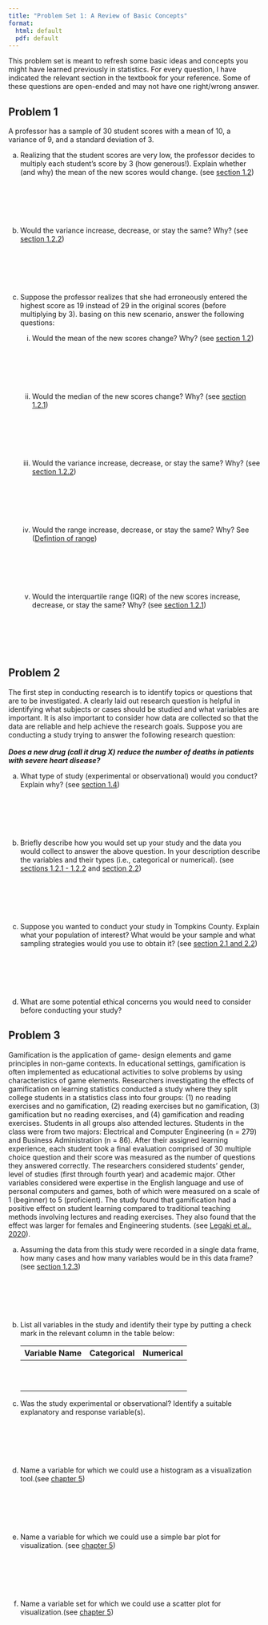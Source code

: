 ```yaml
---
title: "Problem Set 1: A Review of Basic Concepts"
format:
  html: default
  pdf: default
---
```


This problem set is meant to refresh some basic ideas and concepts you might have learned previously in statistics. For every question, I have indicated the relevant section in the textbook for your reference. Some of these questions are open-ended and may not have one right/wrong answer.

## Problem 1

A professor has a sample of 30 student scores with a mean of 10, a variance of 9, and a standard deviation of 3. 

a.  Realizing that the student scores are very low, the professor decides to multiply each student’s score by 3 (how generous!). Explain whether (and why) the mean of the new scores would change. (see [section 1.2](https://openintro-ims.netlify.app/explore-numerical#sec-dotplots))<br><br><br><br><br><br>

b.  Would the variance increase, decrease, or stay the same? Why? (see [section 1.2.2](https://openintro-ims.netlify.app/explore-numerical#sec-variance-sd))<br><br><br><br><br><br>

c. Suppose the professor realizes that she had erroneously entered the highest score as 19 instead of 29 in the original scores (before multiplying by 3). basing on this new scenario, answer the following questions:

    i.  Would the mean of the new scores change? Why? (see [section 1.2](https://openintro-ims.netlify.app/explore-numerical#sec-dotplots))<br><br><br><br><br><br>
    
    ii. Would the median of the new scores change? Why? (see [section 1.2.1](https://openintro-ims.netlify.app/explore-numerical#sec-boxplots))<br><br><br><br><br><br>
    
    iii.  Would the variance increase, decrease, or stay the same? Why? (see [section 1.2.2](https://openintro-ims.netlify.app/explore-numerical#sec-variance-sd))<br><br><br><br><br><br>
    
    iv. Would the range increase, decrease, or stay the same? Why? See ([Defintion of range](https://www.mathsisfun.com/data/range.html))<br><br><br><br><br><br>
    
    v. Would the interquartile range (IQR) of the new scores increase, decrease, or stay the same? Why? (see [section 1.2.1](https://openintro-ims.netlify.app/explore-numerical#sec-boxplots))<br><br><br><br><br><br>


## Problem 2

The first step in conducting research is to identify topics or questions that are to be investigated. A clearly laid out research question is helpful in identifying what subjects or cases should be studied and what variables are important. It is also important to consider how data are collected so that the data are reliable and help achieve the research goals. Suppose you are conducting a study trying to answer the following research question: <br> <br> ***Does a new drug (call it drug X) reduce the number of deaths in patients with severe heart disease?***

a.  What type of study (experimental or observational) would you conduct? Explain why? (see [section 1.4](https://openintro-ims.netlify.app/data-hello#observational-studies-and-experiments)) <br><br><br><br><br><br>

b.  Briefly describe how you would set up your study and the data you would collect to answer the above question. In your description describe the variables and their types (i.e., categorical or numerical). (see [sections 1.2.1 - 1.2.2](https://openintro-ims.netlify.app/data-hello#sec-data-basics) and [section 2.2](https://openintro-ims.netlify.app/data-design#sec-experiments))<br><br><br><br><br><br>

c.  Suppose you wanted to conduct your study in Tompkins County. Explain what your population of interest? What would be your sample and what sampling strategies would you use to obtain it? (see [section 2.1 and 2.2](https://openintro-ims.netlify.app/data-design))<br><br><br><br><br><br>

d.  What are some potential ethical concerns you would need to consider before conducting your study?

## Problem 3

Gamification is the application of game- design elements and game principles in non-game contexts. In educational settings, gamification is often implemented as educational activities to solve problems by using characteristics of game elements. Researchers investigating the effects of gamification on learning statistics conducted a study where they split college students in a statistics class into four groups: (1) no reading exercises and no gamification, (2) reading exercises but no gamification, (3) gamification but no reading exercises, and (4) gamification and reading exercises. Students in all groups also attended lectures. Students in the class were from two majors: Electrical and Computer Engineering (n = 279) and Business Administration (n = 86). After their assigned learning experience, each student took a final evaluation comprised of 30 multiple choice question and their score was measured as the number of questions they answered correctly. The researchers considered students’ gender, level of studies (first through fourth year) and academic major. Other variables considered were expertise in the English language and use of personal computers and games, both of which were measured on a scale of 1 (beginner) to 5 (proficient). The study found that gamification had a positive effect on student learning compared to traditional teaching methods involving lectures and reading exercises. They also found that the effect was larger for females and Engineering students. (see [Legaki et al., 2020](https://www.sciencedirect.com/science/article/pii/S1071581920300987)).

a.  Assuming the data from this study were recorded in a single data frame, how many cases and how many variables would be in this data frame? (see [section 1.2.3](https://openintro-ims.netlify.app/data-hello#explanatory-and-response-variables))<br><br><br><br><br><br>

b.  List all variables in the study and identify their type by putting a check mark in the relevant column in the table below:

    | Variable Name | Categorical | Numerical |
    |---------------|-------------|-----------|
    |               |             |           |
    |               |             |           |
    |               |             |           |
    |               |             |           |
    |               |             |           |
    |               |             |           |
    |               |             |           |
    |               |             |           |
    |               |             |           |
    |               |             |           |

c.  Was the study experimental or observational? Identify a suitable explanatory and response variable(s). <br><br><br><br><br><br>

d.  Name a variable for which we could use a histogram as a visualization tool.(see [chapter 5](https://openintro-ims.netlify.app/explore-numerical))<br><br><br><br><br><br>

e.  Name a variable for which we could use a simple bar plot for visualization. (see [chapter 5](https://openintro-ims.netlify.app/explore-numerical))<br><br><br><br><br><br>

f.  Name a variable set for which we could use a scatter plot for visualization.(see [chapter 5](https://openintro-ims.netlify.app/explore-numerical))<br><br><br><br><br><br> 
